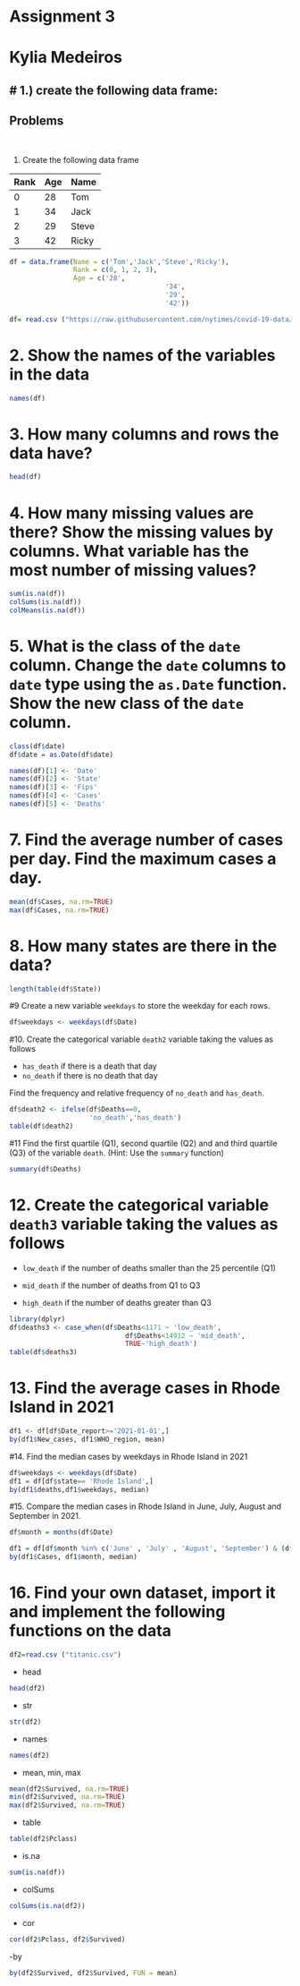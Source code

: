 # Assignment 3 
# Kylia Medeiros 


# 1.) create the following data frame: 
-------

Problems
-------
 \

1. Create the following data frame

| Rank 	| Age 	| Name  	|
|:------	|:-----	|:-------	|
| 0    	| 28  	| Tom   	|
| 1    	| 34  	| Jack  	|
| 2    	| 29  	| Steve 	|
| 3    	| 42  	| Ricky 	|

```r
df = data.frame(Name = c('Tom','Jack','Steve','Ricky'),
                Rank = c(0, 1, 2, 3),
                Age = c('28',
                                       '34',
                                       '29',
                                       '42'))
```

```r
df= read.csv ("https://raw.githubusercontent.com/nytimes/covid-19-data/master/us-states.csv")
```

# 2. Show the names of the variables in the data

```r
names(df)
```
# 3. How many columns and rows the data have? 
```r
head(df)

```
# 4. How many missing values are there?  Show the missing values by columns.  What variable has the most number of missing values?
```r
sum(is.na(df))
colSums(is.na(df))
colMeans(is.na(df))
```
# 5. What is the class of the `date` column. Change the `date` columns to `date` type using the `as.Date` function. Show the new class of the `date` column. 
```r
class(df$date)
df$date = as.Date(df$date)
```


```r
names(df)[1] <- 'Date'
names(df)[2] <- 'State'
names(df)[3] <- 'Fips'
names(df)[4] <- 'Cases'
names(df)[5] <- 'Deaths'
```

# 7. Find the average number of cases per day. Find the maximum cases a day.  
```r
mean(df$Cases, na.rm=TRUE)
max(df$Cases, na.rm=TRUE)
```

# 8. How many states are there in the data?  
```r
length(table(df$State))
```

#9 Create a new variable `weekdays` to store the weekday for each rows. 
```r
df$weekdays <- weekdays(df$Date)
```

#10. Create the categorical variable `death2` variable taking the values as follows

- `has_death` if there is a death that day
-  `no_death` if there is no death that day

Find the frequency and relative frequency of `no_death` and `has_death`.

```r
df$death2 <- ifelse(df$Deaths==0,
                    'no_death','has_death')
table(df$death2)
```

#11 Find the first quartile (Q1), second quartile (Q2) and and third quartile (Q3) of the variable `death`. (Hint:  Use the `summary` function)
```r
summary(df$Deaths)
```
# 12. Create the categorical variable `death3` variable taking the values as follows

- `low_death` if the number of deaths smaller than the 25 percentile (Q1)

- `mid_death` if the number of deaths from Q1 to Q3

- `high_death` if the number of deaths greater than Q3
```r
library(dplyr)
df$deaths3 <- case_when(df$Deaths<1171 ~ 'low_death',
                             df$Deaths<14912 ~ 'mid_death',
                             TRUE~'high_death')
table(df$deaths3)
```

# 13. Find the average cases in Rhode Island in 2021
```r
df1 <- df[df$Date_report>='2021-01-01',]
by(df1$New_cases, df1$WHO_region, mean)
```

#14. Find the median cases by weekdays in Rhode Island in 2021 
```r
df$weekdays <- weekdays(df$Date)
df1 = df[df$state== 'Rhode Island',]
by(df1$deaths,df1$weekdays, median)
```

#15. Compare the median cases in Rhode Island in June, July, August and September in 2021. 
```r
df$month = months(df$Date)
```

```r
df1 = df[df$month %in% c('June' , 'July' , 'August', 'September') & (df$date >= '01-01-2021') & (df$date <= '12-31-2021') ,]
by(df1$Cases, df1$month, median)
```

# 16.  Find your own dataset, import it and implement the following functions on the data
```r
df2=read.csv ("titanic.csv")
```

- head
```r
head(df2)
```

- str
```r
str(df2)
```

- names
```r
names(df2)
```

- mean, min, max
```r
mean(df2$Survived, na.rm=TRUE)
min(df2$Survived, na.rm=TRUE)
max(df2$Survived, na.rm=TRUE)
```

- table 
```r
table(df2$Pclass)
```

- is.na
```r
sum(is.na(df))
```
 
- colSums
```r
colSums(is.na(df2))
```

- cor
```r
cor(df2$Pclass, df2$Survived)
```

-by 
```r
by(df2$Survived, df2$Survived, FUN = mean)
```
